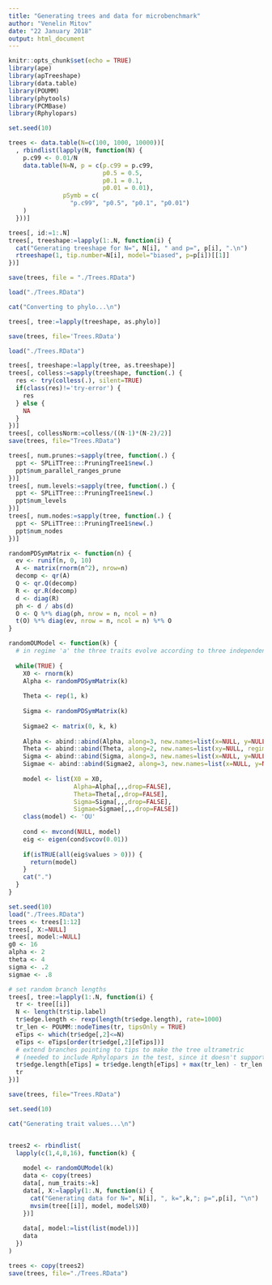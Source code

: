 ```yaml
---
title: "Generating trees and data for microbenchmark"
author: "Venelin Mitov"
date: "22 January 2018"
output: html_document
---
```


```r
knitr::opts_chunk$set(echo = TRUE)
library(ape)
library(apTreeshape)
library(data.table)
library(POUMM)
library(phytools)
library(PCMBase)
library(Rphylopars)

set.seed(10)
```


```r
trees <- data.table(N=c(100, 1000, 10000))[
  , rbindlist(lapply(N, function(N) {
    p.c99 <- 0.01/N
    data.table(N=N, p = c(p.c99 = p.c99,
                          p0.5 = 0.5,
                          p0.1 = 0.1,
                          p0.01 = 0.01),
               pSymb = c(
                 "p.c99", "p0.5", "p0.1", "p0.01")
    )
  }))]

trees[, id:=1:.N]
trees[, treeshape:=lapply(1:.N, function(i) {
  cat("Generating treeshape for N=", N[i], " and p=", p[i], ".\n")
  rtreeshape(1, tip.number=N[i], model="biased", p=p[i])[[1]]
})]

save(trees, file = "./Trees.RData")
```

```r
load("./Trees.RData")

cat("Converting to phylo...\n")

trees[, tree:=lapply(treeshape, as.phylo)]

save(trees, file='Trees.RData')
```


```r
load("./Trees.RData")

trees[, treeshape:=lapply(tree, as.treeshape)]
trees[, colless:=sapply(treeshape, function(.) {
  res <- try(colless(.), silent=TRUE)
  if(class(res)!='try-error') {
    res
  } else {
    NA
  }
})]
trees[, collessNorm:=colless/((N-1)*(N-2)/2)]
save(trees, file="Trees.RData")
```

```r
trees[, num.prunes:=sapply(tree, function(.) {
  ppt <- SPLiTTree:::PruningTree1$new(.)
  ppt$num_parallel_ranges_prune
})]
trees[, num.levels:=sapply(tree, function(.) {
  ppt <- SPLiTTree:::PruningTree1$new(.)
  ppt$num_levels
})]
trees[, num.nodes:=sapply(tree, function(.) {
  ppt <- SPLiTTree:::PruningTree1$new(.)
  ppt$num_nodes
})]
```

```r
randomPDSymMatrix <- function(n) {
  ev <- runif(n, 0, 10)
  A <- matrix(rnorm(n^2), nrow=n)
  decomp <- qr(A)
  Q <- qr.Q(decomp) 
  R <- qr.R(decomp)
  d <- diag(R)
  ph <- d / abs(d)
  O <- Q %*% diag(ph, nrow = n, ncol = n)
  t(O) %*% diag(ev, nrow = n, ncol = n) %*% O
}

randomOUModel <- function(k) {
  # in regime 'a' the three traits evolve according to three independent OU processes
  
  while(TRUE) {
    X0 <- rnorm(k)
    Alpha <- randomPDSymMatrix(k)
    
    Theta <- rep(1, k)
    
    Sigma <- randomPDSymMatrix(k)
    
    Sigmae2 <- matrix(0, k, k)
    
    Alpha <- abind::abind(Alpha, along=3, new.names=list(x=NULL, y=NULL, regime=c('a')))
    Theta <- abind::abind(Theta, along=2, new.names=list(xy=NULL, regime=c('a')))
    Sigma <- abind::abind(Sigma, along=3, new.names=list(x=NULL, y=NULL, regime=c('a')))
    Sigmae <- abind::abind(Sigmae2, along=3, new.names=list(x=NULL, y=NULL, regime=c('a')))
    
    model <- list(X0 = X0,
                  Alpha=Alpha[,,,drop=FALSE],
                  Theta=Theta[,,drop=FALSE],
                  Sigma=Sigma[,,,drop=FALSE],
                  Sigmae=Sigmae[,,,drop=FALSE])
    class(model) <- 'OU'
  
    cond <- mvcond(NULL, model)
    eig <- eigen(cond$vcov(0.01))
    
    if(isTRUE(all(eig$values > 0))) {
      return(model)    
    }
    cat(".")
  }
}
```


```r
set.seed(10)
load("./Trees.RData")
trees <- trees[1:12]
trees[, X:=NULL]
trees[, model:=NULL]
g0 <- 16
alpha <- 2
theta <- 4
sigma <- .2
sigmae <- .8

# set random branch lengths
trees[, tree:=lapply(1:.N, function(i) {
  tr <- tree[[i]]
  N <- length(tr$tip.label)
  tr$edge.length <- rexp(length(tr$edge.length), rate=1000)
  tr_len <- POUMM::nodeTimes(tr, tipsOnly = TRUE)
  eTips <- which(tr$edge[,2]<=N)
  eTips <- eTips[order(tr$edge[,2][eTips])]
  # extend branches pointing to tips to make the tree ultrametric 
  # (needed to include Rphylopars in the test, since it doesn't support OU on non-ultrametric trees)
  tr$edge.length[eTips] = tr$edge.length[eTips] + max(tr_len) - tr_len
  tr
})]

save(trees, file="Trees.RData")
```

```r
set.seed(10)

cat("Generating trait values...\n")


trees2 <- rbindlist(
  lapply(c(1,4,8,16), function(k) {
    
    model <- randomOUModel(k)
    data <- copy(trees)
    data[, num_traits:=k]
    data[, X:=lapply(1:.N, function(i) {
      cat("Generating data for N=", N[i], ", k=",k,"; p=",p[i], "\n")
      mvsim(tree[[i]], model, model$X0)
    })]
    
    data[, model:=list(list(model))]
    data
  })
)

trees <- copy(trees2)
save(trees, file="./Trees.RData")
```

